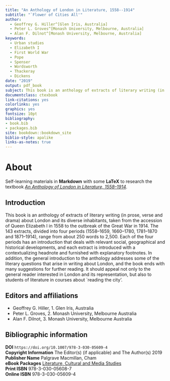 ```yaml
--- 
title: "An Anthology of London in Literature, 1558--1914"
subtitle: "`Flower of Cities All'"
author:
  - Geoffrey G. Hiller^[Glen Iris, Australia]
  - Peter L. Groves^[Monash University, Melbourne, Australia]
  - Alan F. Dilnot^[Monash University, Melbourne, Australia]
keywords:
  - Urban studies
  - Elizabeth I
  - First World War
  - Pope
  - Spenser
  - Wordsworth
  - Thackeray
  - Dickens
date: "2019"
output: pdf_book
subject: This book is an anthology of extracts of literary writing (in prose, verse and drama) about London and its diverse inhabitants, taken from the accession of Queen Elizabeth I in 1558 to the outbreak of the Great War in 1914.
documentclass: ctexbook
link-citations: yes
colorlinks: yes
graphics: yes
fontsize: 10pt
bibliography:
- book.bib
- packages.bib
site: bookdown::bookdown_site
biblio-style: apalike
links-as-notes: true
---
```


# About

Self-learning materials in **Markdown** with some **LaTeX** to research the textbook [_An Anthology of London in Literature, 1558--1914_](https://link.springer.com/book/10.1007/978-3-030-05609-4).

## Introduction {-}

This book is an anthology of extracts of literary writing (in prose, verse and drama) about London and its diverse inhabitants, taken from the accession of Queen Elizabeth I in 1558 to the outbreak of the Great War in 1914. The 143 extracts, divided into four periods (1558--1659, 1660--1780, 1781--1870 and 1871--1914), range from about 250 words to 2,500. Each of the four periods has an introduction that deals with relevant social, geographical and historical developments, and each extract is introduced with a contextualizing headnote and furnished with explanatory footnotes. In addition, the general introduction to the anthology addresses some of the literary questions that arise in writing about London, and the book ends with many suggestions for further reading. It should appeal not only to the general reader interested in London and its representation, but also to students of literature in courses about `reading the city'.

## Editors and affiliations {-}

* Geoffrey G. Hiller, 1. Glen Iris, Australia
* Peter L. Groves, 2. Monash University, Melbourne Australia
* Alan F. Dilnot, 3. Monash University, Melbourne Australia

## Bibliographic information {-}

**DOI** `https://doi.org/10.1007/978-3-030-05609-4`  
**Copyright Information** The Editor(s) (if applicable) and The Author(s) 2019  
**Publisher Name** Palgrave Macmillan, Cham  
**eBook Packages** [Literature, Cultural and Media Studies](https://link.springer.com/search?facet-content-type=%22Book%22&package=41173&facet-start-year=2019&facet-end-year=2019)  
**Print ISBN** 978-3-030-05608-7  
**Online ISBN** 978-3-030-05609-4  
